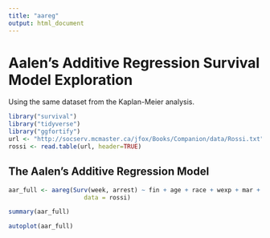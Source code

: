 ```yaml
---
title: "aareg"
output: html_document
---
```


# Aalen's Additive Regression Survival Model Exploration

Using the same dataset from the Kaplan-Meier analysis.

```r
library("survival")
library("tidyverse")
library("ggfortify")
url <- "http://socserv.mcmaster.ca/jfox/Books/Companion/data/Rossi.txt"
rossi <- read.table(url, header=TRUE)
```

## The Aalen's Additive Regression Model

```r
aar_full <- aareg(Surv(week, arrest) ~ fin + age + race + wexp + mar + paro + log(prio+1),
                     data = rossi)

summary(aar_full)
```

```r

autoplot(aar_full)
```

